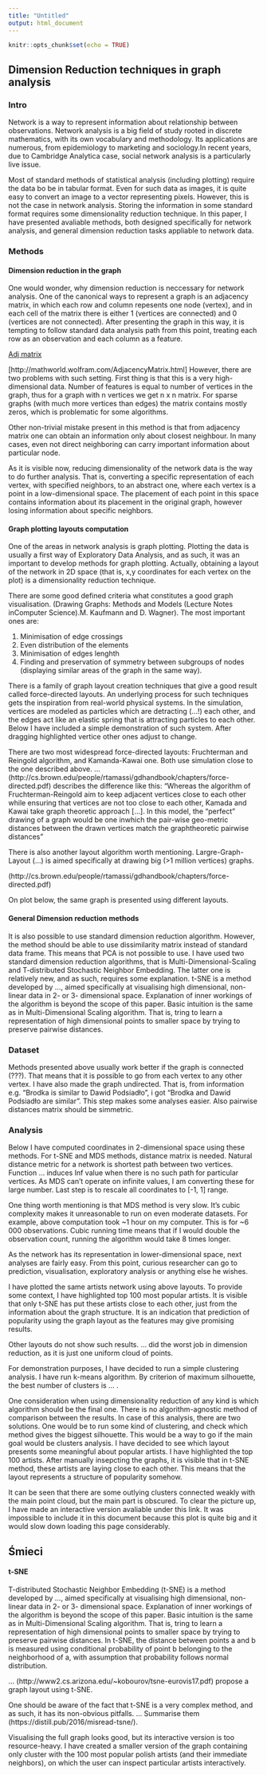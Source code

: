 ```yaml
---
title: "Untitled"
output: html_document
---
```


```r
knitr::opts_chunk$set(echo = TRUE)
```
## Dimension Reduction techniques in graph analysis
### Intro

Network is a way to represent information about relationship between observations. Network analysis is a big field of study rooted in discrete mathematics, with its own vocabulary and methodology. Its applications are numerous, from epidemiology to marketing and sociology.In recent years, due to Cambridge Analytica case, social network analysis is a particularly live issue.

Most of standard methods of statistical analysis (including plotting) require the data bo be in tabular format. Even for such data as images, it is quite easy to convert an image to a vector representing pixels. However, this is not the case in network analysis. Storing the information in some standard format requires some dimensionality reduction technique. In this paper, I have presented avaliable methods, both designed specifically for network analysis, and general dimension reduction tasks appliable to network data. 

### Methods

#### Dimension reduction in the graph
One would wonder, why dimension reduction is neccessary for network analysis.
One of the canonical ways to represent a graph is an adjacency matrix, in which each row and column repesents one node (vertex), and in each cell of the matrix there is either 1 (vertices are connected) and 0 (vertices are not connected). After presenting the graph in this way, it is tempting to follow standard data analysis path from this point, treating each row as an observation and each column as a feature. 

[Adj matrix]("/stuff/AdjacencyMatrix.gif")


[http://mathworld.wolfram.com/AdjacencyMatrix.html]
However, there are two problems with such setting. First thing is that this is a very high-dimensional data. Number of features is equal to number of vertices in the graph, thus for a graph with n vertices we get n x n matrix. For sparse graphs (with much more vertices than edges) the matrix contains mostly zeros, which is problematic for some algorithms. 

Other non-trivial mistake present in this method is that from adjacency matrix one can obtain an information only about closest neighbour. In many cases, even not direct neighboring can carry important information about particular node.

As it is visible now, reducing dimensionality of the network data is the way to do further analysis. That is, converting a specific representation of each vertex, with specified neighbors, to an abstract one, where each vertex is a point in a low-dimensional space. The placement of each point in this space contains information about its placement in the original graph, however losing information about specific neighbors.

#### Graph plotting layouts computation

One of the areas in network analysis is graph plotting. Plotting the data is usually a first way of Exploratory Data Analysis, and as such, it was an important to develop methods for graph plotting. Actually, obtaining a layout of the network in 2D space (that is, x,y coordinates for each vertex on the plot) is a dimensionality reduction technique. 

There are some good defined criteria what constitutes a good graph visualisation. (Drawing Graphs: Methods and Models (Lecture Notes inComputer Science).M. Kaufmann and D. Wagner). The most important ones are:

1. Minimisation of edge crossings
2. Even distribution of the elements
3. Minimisation of edges lenghth
4. Finding and preservation of symmetry between subgroups of nodes (displaying similar areas of the graph in the same way).

There is a family of graph layout creation techniques that give a good result called force-directed layouts. An underlying process for such techniques gets the inspiration from real-world physical systems. In the simulation, vertices are modeled as particles which are detracting (...!) each other, and the edges act like an elastic spring that is attracting particles to each other. 
Below I have included a simple demonstration of such system. After dragging highlighted vertice other ones adjust to change.




There are two most widespread force-directed layouts: Fruchterman and Reingold algorithm, and Kamanda-Kawai one. Both use simulation close to the one described above. ... (http://cs.brown.edu/people/rtamassi/gdhandbook/chapters/force-directed.pdf) describes the difference like this: "Whereas the algorithm of Fruchterman-Reingold aim to keep adjacent vertices close to each other while ensuring that vertices are not too close to each other, Kamada and Kawai take graph theoretic approach [...]. In this model, the “perfect” drawing of a graph would be one inwhich the pair-wise geo-metric distances between the drawn vertices match the graphtheoretic pairwise distances"

There is also another layout algorithm worth mentioning. Largre-Graph-Layout (...) is aimed specifically at drawing big (>1 million vertices) graphs. 

(http://cs.brown.edu/people/rtamassi/gdhandbook/chapters/force-directed.pdf)


On plot below, the same graph is presented using different layouts.

#### General Dimension reduction methods

It is also possible to use standard dimension reduction algorithm. However, the method should be able to use dissimilarity matrix instead of standard data frame. This means that PCA is not possible to use. I have used two standard dimension reduction algorithms, that is Multi-Dimensional-Scaling and T-distributed Stochastic Neighbor Embedding. The latter one is relatively new, and as such, requires some explanation. t-SNE is a method developed by ..., aimed specifically at visualising high dimensional, non-linear data in 2- or 3- dimensional space. Explanation of inner workings of the algorithm is beyond the scope of this paper. Basic intuition is the same as in Multi-Dimensional Scaling algorithm. That is, tring to learn a representation of high dimensional points to smaller space by trying to preserve pairwise distances.

### Dataset


Methods presented above usually work better if the graph is connected (???). That means that it is possible to go from each vertex to any other vertex. I have also made the graph undirected. That is, from information e.g. "Brodka is similar to Dawid Podsiadło", i got "Brodka and Dawid Podsiadło are similar". This step makes some analyses easier. Also pairwise distances matrix should be simmetric. 


### Analysis

Below I have computed coordinates in 2-dimensional space using these methods. For t-SNE and MDS methods, distance matrix is needed. Natural distance metric for a network is shortest path between two vertices. Function ... induces Inf value when there is no such path for particular vertices. As MDS can't operate on infinite values, I am converting these for large number. Last step is to rescale all coordinates to [-1, 1] range.


One thing worth mentioning is that MDS method is very slow. It's cubic complexity makes it unreasonable to run on even moderate datasets. For example, above computation took ~1 hour on my computer. This is for ~6 000 observations. Cubic running time means that if I would double the observation count, running the algorithm would take 8 times longer.


As the network has its representation in lower-dimensional space, next analyses are fairly easy. From this point, curious researcher can go to prediction, visualisation, exploratory analysis or anything else he wishes. 

I have plotted the same artists network using above layouts. To provide some context, I have highlighted top 100 most popular artists. It is visible that only t-SNE has put these artists close to each other, just from the information about the graph structure. It is an indication that prediction of popularity using the graph layout as the features may give promising results. 

Other layouts do not show such results. ... did the worst job in dimension reduction, as it is just one uniform cloud of points.


For demonstration purposes, I have decided to run a simple clustering analysis. 
I have run k-means algorithm. By criterion of maximum silhouette, the best number of clusters is ... . 

One consideration when using dimensionality reduction of any kind is which algorithm should be the final one. There is no algorithm-agnostic method of comparison between the results. In case of this analysis, there are two solutions. One would be to run some kind of clustering, and check which method gives the biggest silhouette. This would be a way to go if the main goal would be clusters analysis. I have decided to see which layout presents some meaningful about popular artists. I have highlighted the top 100 artists. After manually insepcting the graphs, it is visible that in t-SNE method, these artists are laying close to each other. This means that the layout represents a structure of popularity somehow. 




It can be seen that there are some outlying clusters connected weakly with the main point cloud, but the main part is obscured. To clear the picture up, I have made an interactive version avaliable under this link. It was impossible to include it in this document because this plot is quite big and it would slow down loading this page considerably. 



## Śmieci


#### t-SNE

T-distributed Stochastic Neighbor Embedding (t-SNE) is a method developed by ..., aimed specifically at visualising high dimensional, non-linear data in 2- or 3- dimensional space. Explanation of inner workings of the algorithm is beyond the scope of this paper. Basic intuition is the same as in Multi-Dimensional Scaling algorithm. That is, tring to learn a representation of high dimensional points to smaller space by trying to preserve pairwise distances. In t-SNE, the distance between points a and b is measured using conditional probability of point b belonging to the neighborhood of a, with assumption that probability follows normal distribution.


 ... (http://www2.cs.arizona.edu/~kobourov/tsne-eurovis17.pdf) propose a graph layout using t-SNE.

One should be aware of the fact that t-SNE is a very complex method, and as such, it has its non-obvious pitfalls. ... Summarise them (https://distill.pub/2016/misread-tsne/).


Visualising the full graph looks good, but its interactive version is too resource-heavy. I have created a smaller version of the graph containing only cluster with the 100 most popular polish artists (and their immediate neighbors), on which the user can inspect particular artists interactively.